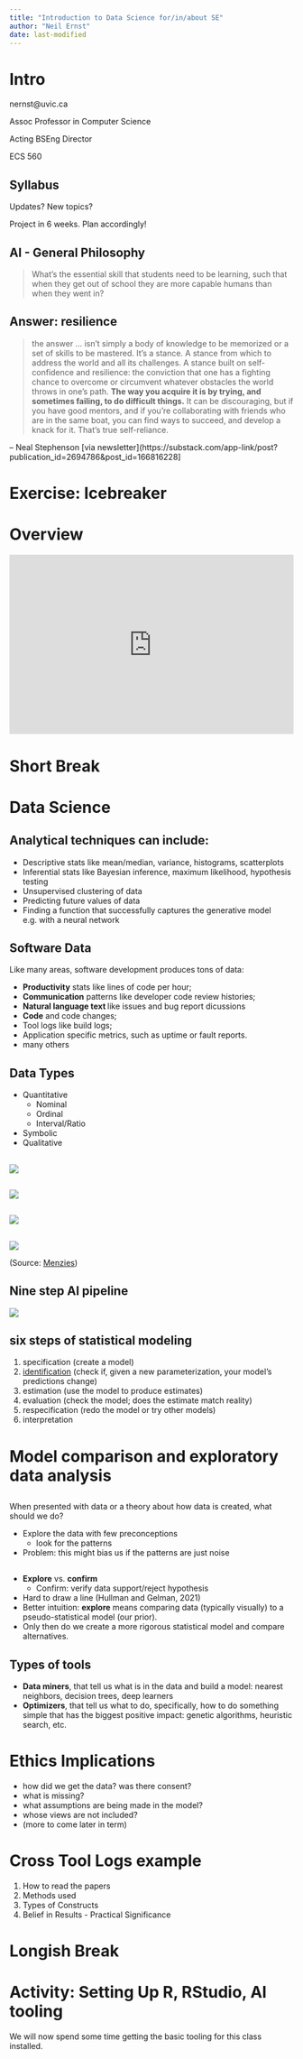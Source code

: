 ```yaml
---
title: "Introduction to Data Science for/in/about SE"
author: "Neil Ernst"
date: last-modified
---
```


# Intro

nernst@uvic.ca 

Assoc Professor in Computer Science

Acting BSEng Director

ECS 560

## Syllabus 

Updates? New topics?

Project in 6 weeks. Plan accordingly!

## AI - General Philosophy

>What’s the essential skill that students need to be learning, such that when they get out of school they are more capable humans than when they went in?

## Answer: resilience {.smaller}

> the answer ... isn’t simply a body of knowledge to be memorized or a set of skills to be mastered. It’s a stance. A stance from which to address the world and all its challenges. A stance built on self-confidence and resilience: the conviction that one has a fighting chance to overcome or circumvent whatever obstacles the world throws in one’s path. **The way you acquire it is by trying, and sometimes failing, to do difficult things.** It can be discouraging, but if you have good mentors, and if you’re collaborating with friends who are in the same boat, you can find ways to succeed, and develop a knack for it. That’s true self-reliance.

-- Neal Stephenson [via newsletter](https://substack.com/app-link/post?publication_id=2694786&post_id=166816228]

# Exercise: Icebreaker {.exercise}

# Overview

<div style='position: relative; padding-bottom: 56.25%; padding-top: 35px; height: 0; overflow: hidden;'><iframe sandbox='allow-scripts allow-same-origin allow-presentation' allowfullscreen='true' allowtransparency='true' frameborder='0' height='315' src='https://www.mentimeter.com/app/presentation/alfcrmis7rrgrk77617qq7xkvbtiu251/embed' style='position: absolute; top: 0; left: 0; width: 100%; height: 100%;' width='420'></iframe></div>


# Short Break {.break}

# Data Science 
## Analytical techniques can include:

* Descriptive stats like mean/median, variance, histograms, scatterplots
* Inferential stats like Bayesian inference, maximum likelihood, hypothesis testing
* Unsupervised clustering  of data
* Predicting future values of data
* Finding a function that successfully captures the generative model e.g. with a neural network

## Software Data

Like many areas, software development produces tons of data:

* **Productivity** stats like lines of code per hour;
* **Communication** patterns like developer code review histories;
* **Natural language text **like issues and bug report dicussions
* **Code** and code changes;
* Tool logs like build logs;
* Application specific metrics, such as uptime or fault reports.
* many others

##  Data Types
* Quantitative
  * Nominal
  * Ordinal
  * Interval/Ratio
* Symbolic
* Qualitative 

##
![](https://raw.githubusercontent.com/txt/ase19/master/etc/img/dots1.png)

##

![](https://raw.githubusercontent.com/txt/ase19/master/etc/img/dots2.png)

##

![](https://raw.githubusercontent.com/txt/ase19/master/etc/img/cellphone.png) 

##

![](https://raw.githubusercontent.com/txt/ase19/master/etc/img/translatefm.png)

(Source: [Menzies](https://github.com/txt/ase19/blob/master/docs/overview.md#top))

## Nine step AI pipeline

![](https://github.com/txt/ase19/blob/master/etc/img/9steps.png?raw=true)

## six steps of statistical modeling

1. specification (create a model)
2. [identification]([url](https://en.wikipedia.org/wiki/Identifiability)) (check if, given a new parameterization, your model's predictions change)
3. estimation (use the model to produce estimates)
4. evaluation (check the model; does the estimate match reality)
5. respecification (redo the model or try other models)
6. interpretation 

# Model comparison and exploratory data analysis

##
When presented with data or a theory about how data is created, what should we do?

* Explore the data with few preconceptions
  * look for the patterns
* Problem: this might bias us if the patterns are just noise

##

* **Explore** vs. **confirm**
  * Confirm: verify data support/reject hypothesis
* Hard to draw a line (Hullman and Gelman, 2021)
* Better intuition: **explore** means comparing data (typically visually) to a pseudo-statistical model (our prior).
* Only then do we create a more rigorous statistical model and compare alternatives.

## Types of tools

* **Data miners**, that tell us what is in the data and build a model: nearest neighbors, decision trees, deep learners
* **Optimizers**, that tell us what to do, specifically, how to do something simple that has the biggest positive impact: genetic algorithms, heuristic search, etc.


# Ethics Implications

- how did we get the data? was there consent?
- what is missing? 
- what assumptions are being made in the model? 
- whose views are not included?
- (more to come later in term)

# Cross Tool Logs example

1. How to read the papers
1. Methods used
2. Types of Constructs
3. Belief in Results - Practical Significance

# Longish Break {.break}

# Activity: Setting Up R, RStudio, AI tooling

We will now spend some time getting the basic tooling for this class installed. 

